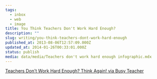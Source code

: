 ```yaml
---
tags:
  - inbox
  - web
  - image
title: You Think Teachers Don't Work Hard Enough?
description: ""
slug: writing/you-think-teachers-dont-work-hard-enough
published_at: 2013-08-06T12:57:09.000Z
updated_at: 2014-01-26T00:33:01.000Z
status: publish
media: data/media/Teachers don't work hard enough infographic.mdx
---
```

[Teachers Don't Work Hard Enough? Think Again! via Busy Teacher](http://busyteacher.org/16320-teachers-dont-work-hard-enough-infographic.html)
